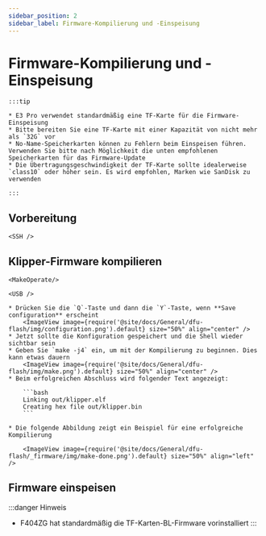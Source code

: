 ```yaml
---
sidebar_position: 2
sidebar_label: Firmware-Kompilierung und -Einspeisung
---
```





# Firmware-Kompilierung und -Einspeisung

    :::tip

    * E3 Pro verwendet standardmäßig eine TF-Karte für die Firmware-Einspeisung
    * Bitte bereiten Sie eine TF-Karte mit einer Kapazität von nicht mehr als `32G` vor
    * No-Name-Speicherkarten können zu Fehlern beim Einspeisen führen. Verwenden Sie bitte nach Möglichkeit die unten empfohlenen Speicherkarten für das Firmware-Update
    * Die Übertragungsgeschwindigkeit der TF-Karte sollte idealerweise `class10` oder höher sein. Es wird empfohlen, Marken wie SanDisk zu verwenden

    :::

## Vorbereitung

    <SSH />

## Klipper-Firmware kompilieren

    <MakeOperate/>

    <USB />

    * Drücken Sie die `Q`-Taste und dann die `Y`-Taste, wenn **Save configuration** erscheint
        <ImageView image={require('@site/docs/General/dfu-flash/img/configuration.png').default} size="50%" align="center" />
    * Jetzt sollte die Konfiguration gespeichert und die Shell wieder sichtbar sein
    * Geben Sie `make -j4` ein, um mit der Kompilierung zu beginnen. Dies kann etwas dauern
        <ImageView image={require('@site/docs/General/dfu-flash/img/make.png').default} size="50%" align="center" />
    * Beim erfolgreichen Abschluss wird folgender Text angezeigt:

        ```bash
        Linking out/klipper.elf
        Creating hex file out/klipper.bin
        ```
        
    * Die folgende Abbildung zeigt ein Beispiel für eine erfolgreiche Kompilierung

        <ImageView image={require('@site/docs/General/dfu-flash/_firmware/img/make-done.png').default} size="50%" align="left" />

## Firmware einspeisen

:::danger Hinweis
* F404ZG hat standardmäßig die TF-Karten-BL-Firmware vorinstalliert
:::

    <TF />